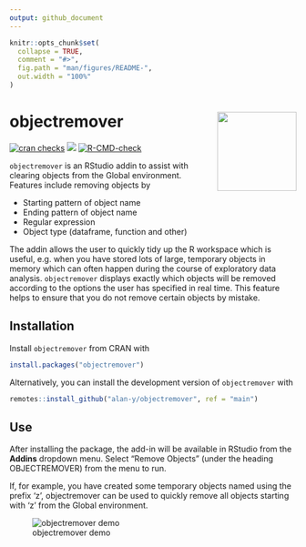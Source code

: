 ```yaml
---
output: github_document
---
```


<!-- README.md is generated from README.Rmd. Please edit that file -->

```r
knitr::opts_chunk$set(
  collapse = TRUE,
  comment = "#>",
  fig.path = "man/figures/README-",
  out.width = "100%"
)
```

# objectremover <img src='inst/img/objectremover_hex.png' align="right" height="139" />

<!-- badges: start -->
[![cran checks](https://cranchecks.info/badges/summary/objectremover)](https://cran.r-project.org/web/checks/check_results_objectremover.html)
[![](https://cranlogs.r-pkg.org/badges/objectremover)](https://cran.r-project.org/package=objectremover)
[![R-CMD-check](https://github.com/alan-y/objectremover/workflows/R-CMD-check/badge.svg)](https://github.com/alan-y/objectremover/actions)
<!-- badges: end -->


`objectremover` is an RStudio addin to assist with clearing objects from the Global environment. Features include removing objects by

* Starting pattern of object name
* Ending pattern of object name
* Regular expression
* Object type (dataframe, function and other)

The addin allows the user to quickly tidy up the R workspace which is useful, e.g. when you have stored lots of large, temporary objects in memory which can often happen during the course of exploratory data analysis. `objectremover` displays exactly which objects will be removed according to the options the user has specified in real time. This feature helps to ensure that you do not remove certain objects by mistake. 

## Installation
Install `objectremover` from CRAN with

```r
install.packages("objectremover")
```

Alternatively, you can install the development version of `objectremover` with

```r
remotes::install_github("alan-y/objectremover", ref = "main")
```

## Use

After installing the package, the add-in will be available in RStudio from the **Addins** dropdown menu. Select "Remove Objects" (under the heading OBJECTREMOVER) from the menu to run.  
  
If, for example, you have created some temporary objects named using the prefix 'z', objectremover can be used to quickly remove all objects starting with 'z' from the Global environment.

![objectremover demo](inst/img/objectremover_demo.gif "fig:")
